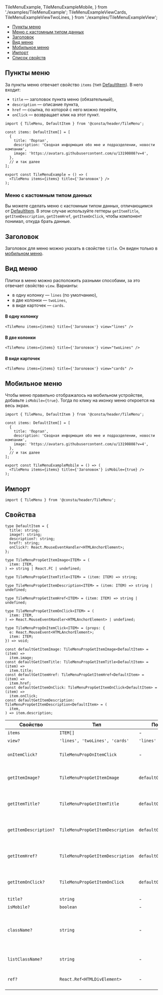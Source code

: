   TileMenuExample,
  TileMenuExampleMobile,
} from './examples/TileMenuExample';
  TileMenuExampleViewCards,
  TileMenuExampleViewTwoLines,
} from './examples/TileMenuExampleView';

<MdxMenu>

- [Пункты меню](#пункты-меню)
- [Меню с кастомным типом данных](#меню-с-кастомным-типом-данных)
- [Заголовок](#заголовок)
- [Вид меню](#вид-меню)
- [Мобильное меню](#мобильное-меню)
- [Импорт](#импорт)
- [Список свойств](#свойства)

</MdxMenu>

## Пункты меню

За пункты меню отвечает свойство `items` (тип [DefaultItem](#свойства)). В него входит:

- `title` — заголовок пункта меню (обязательный),
- `description` — описание пункта,
- `href` — ссылка, по которой с него можно перейти,
- `onClick` — возвращает клик на этот пункт.

```tsx
import { TileMenu, DefaultItem } from '@consta/header/TileMenu';

const items: DefaultItem[] = [
  {
    title: 'Портал',
    description: 'Сводная информация обо мне и подразделении, новости компании',
    image: 'https://avatars.githubusercontent.com/u/13190808?v=4',
  },
  // и так далее
];

export const TileMenuExample = () => (
  <TileMenu items={items} title={'Заголовок'} />
);
```

<TileMenuExample />

### Меню с кастомным типом данных

Вы можете сделать меню с кастомным типом данных, отличающимся от [DefaultItem](#свойства).
В этом случае используйте геттеры
`getItemTitle`, `getItemDescription`, `getItemHref`, `getItemOnClick`,
чтобы компонент понимал, откуда брать данные.

## Заголовок

Заголовок для меню можно указать в свойстве `title`. Он виден только в [мобильном меню](#мобильное-меню).

## Вид меню

Плитки в меню можно расположить разными способами, за это отвечает свойство `view`. Варианты:

- в одну колонку — `lines` (по умолчанию),
- в две колонки — `twoLines`,
- в виде карточек — `cards`.

#### В одну колонку

```tsx
<TileMenu items={items} title={'Заголовок'} view="lines" />
```

<TileMenuExample />

#### В две колонки

```tsx
<TileMenu items={items} title={'Заголовок'} view="twoLines" />
```

<TileMenuExampleViewTwoLines />

#### В виде карточек

```tsx
<TileMenu items={items} title={'Заголовок'} view="cards" />
```

<TileMenuExampleViewCards />

## Мобильное меню

Чтобы меню правильно отображалось на мобильном устройстве, добавьте `isMobile={true}`. Тогда по клику на иконку меню откроется на весь экран.

```tsx
import { TileMenu, DefaultItem } from '@consta/header/TileMenu';

const items: DefaultItem[] = [
  {
    title: 'Портал',
    description: 'Сводная информация обо мне и подразделении, новости компании',
    image: 'https://avatars.githubusercontent.com/u/13190808?v=4',
  },
  // и так далее
];

export const TileMenuExampleMobile = () => (
  <TileMenu items={items} title={'Заголовок'} isMobile={true} />
);
```

<TileMenuExampleMobile />

## Импорт

```tsx
import { TileMenu } from '@consta/header/TileMenu';
```

## Свойства

```tsx
type DefaultItem = {
  title: string;
  image?: string;
  description?: string;
  href?: string;
  onClick?: React.MouseEventHandler<HTMLAnchorElement>;
};

type TileMenuPropGetItemImage<ITEM> = (
  item: ITEM,
) => string | React.FC | undefined;

type TileMenuPropGetItemTitle<ITEM> = (item: ITEM) => string;

type TileMenuPropGetItemDescription<ITEM> = (item: ITEM) => string | undefined;

type TileMenuPropGetItemHref<ITEM> = (item: ITEM) => string | undefined;

type TileMenuPropGetItemOnClick<ITEM> = (
  item: ITEM,
) => React.MouseEventHandler<HTMLAnchorElement> | undefined;

type TileMenuPropOnItemClick<ITEM> = (props: {
  e: React.MouseEvent<HTMLAnchorElement>;
  item: ITEM;
}) => void;

const defaultGetItemImage: TileMenuPropGetItemImage<DefaultItem> = (item) =>
  item.image;
const defaultGetItemTitle: TileMenuPropGetItemTitle<DefaultItem> = (item) =>
  item.title;
const defaultGetItemHref: TileMenuPropGetItemHref<DefaultItem> = (item) =>
  item.href;
const defaultGetItemOnClick: TileMenuPropGetItemOnClick<DefaultItem> = (item) =>
  item.onClick;
const defaultGetItemDescription: TileMenuPropGetItemDescription<DefaultItem> = (
  item,
) => item.description;
```

| Свойство              | Тип                              | По умолчанию                | Описание                                                         |
| --------------------- | -------------------------------- | --------------------------- | ---------------------------------------------------------------- |
| `items`               | `ITEM[]`                         | -                           | Элементы меню                                                    |
| `view?`               | `'lines', 'twoLines', 'cards'`   | `'lines'`                   | Вид                                                              |
| `onItemClick?`        | `TileMenuPropOnItemClick`        | -                           | Событие клика на элемент списка                                  |
| `getItemImage?`       | `TileMenuPropGetItemImage`       | `defaultGetItemImage`       | Функция для определения изображения элемента                     |
| `getItemTitle?`       | `TileMenuPropGetItemTitle`       | `defaultGetItemTitle`       | Функция для определения названия элемента                        |
| `getItemDescription?` | `TileMenuPropGetItemDescription` | `defaultGetItemDescription` | Функция для определения описания элемента                        |
| `getItemHref?`        | `TileMenuPropGetItemDescription` | `defaultGetItemHref`        | Функция для определения ссылки элемента                          |
| `getItemOnClick?`     | `TileMenuPropGetItemOnClick`     | `defaultGetItemOnClick`     | Функция для определения события клика по элементу                |
| `title?`              | `string`                         | -                           | Заголовок меню                                                   |
| `isMobile?`           | `boolean`                        | -                           | Мобильный вид                                                    |
| `className?`          | `string`                         | -                           | Дополнительный CSS-класс для кнопки, по которой открывается меню |
| `listClassName?`      | `string`                         | -                           | Дополнительный CSS-класс для списка карточек                     |
| `ref?`                | `React.Ref<HTMLDivElement>`      | -                           | Ссылка на корневой DOM-элемент                                   |
